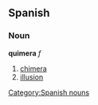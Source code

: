 == Spanish == 
=== Noun === 
'''quimera''' ''f'' 
# [[chimera]] 
# [[illusion]]
[[Category:Spanish nouns]]